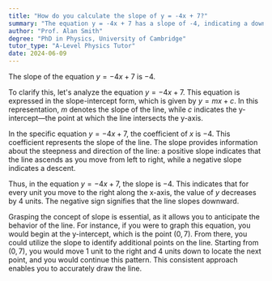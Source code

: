 ```yaml
---
title: "How do you calculate the slope of y = -4x + 7?"
summary: "The equation y = -4x + 7 has a slope of -4, indicating a downward trend as x increases."
author: "Prof. Alan Smith"
degree: "PhD in Physics, University of Cambridge"
tutor_type: "A-Level Physics Tutor"
date: 2024-06-09
---
```


The slope of the equation $y = -4x + 7$ is $-4$.

To clarify this, let's analyze the equation $y = -4x + 7$. This equation is expressed in the slope-intercept form, which is given by $y = mx + c$. In this representation, $m$ denotes the slope of the line, while $c$ indicates the y-intercept—the point at which the line intersects the y-axis.

In the specific equation $y = -4x + 7$, the coefficient of $x$ is $-4$. This coefficient represents the slope of the line. The slope provides information about the steepness and direction of the line: a positive slope indicates that the line ascends as you move from left to right, while a negative slope indicates a descent.

Thus, in the equation $y = -4x + 7$, the slope is $-4$. This indicates that for every unit you move to the right along the x-axis, the value of $y$ decreases by $4$ units. The negative sign signifies that the line slopes downward.

Grasping the concept of slope is essential, as it allows you to anticipate the behavior of the line. For instance, if you were to graph this equation, you would begin at the y-intercept, which is the point $(0, 7)$. From there, you could utilize the slope to identify additional points on the line. Starting from $(0, 7)$, you would move $1$ unit to the right and $4$ units down to locate the next point, and you would continue this pattern. This consistent approach enables you to accurately draw the line.
    
